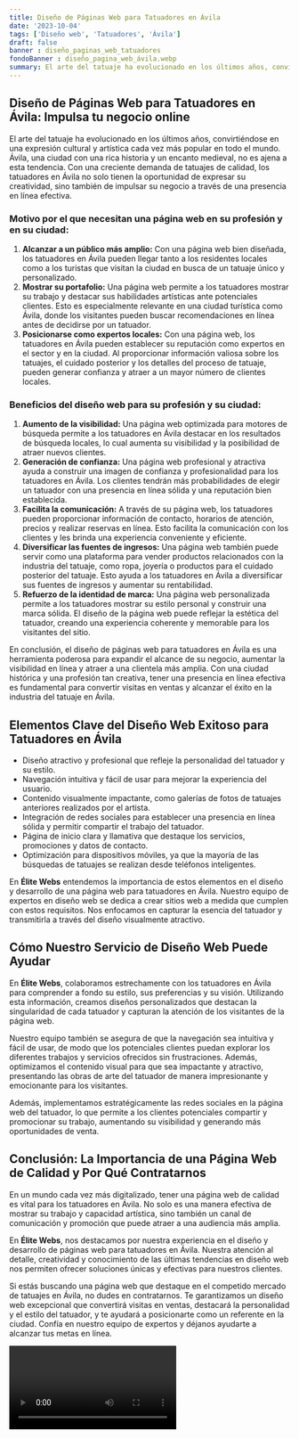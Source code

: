 ```yaml
---
title: Diseño de Páginas Web para Tatuadores en Ávila
date: '2023-10-04'
tags: ['Diseño web', 'Tatuadores', 'Ávila']
draft: false
banner : diseño_paginas_web_tatuadores
fondoBanner : diseño_pagina_web_ávila.webp
summary: El arte del tatuaje ha evolucionado en los últimos años, convirtiéndose en una expresión cultural y artística cada vez más popular en todo el mundo. Ávila, una ciudad con una rica historia y un encanto medieval, no es ajena a esta tendencia. Con una creciente demanda de tatuajes de calidad, los tatuadores en Ávila no solo tienen la oportunidad de expresar su creatividad, sino también de impulsar su negocio a través de una presencia en línea efectiva.
---
```


## Diseño de Páginas Web para Tatuadores en Ávila: Impulsa tu negocio online

El arte del tatuaje ha evolucionado en los últimos años, convirtiéndose en una expresión cultural y artística cada vez más popular en todo el mundo. Ávila, una ciudad con una rica historia y un encanto medieval, no es ajena a esta tendencia. Con una creciente demanda de tatuajes de calidad, los tatuadores en Ávila no solo tienen la oportunidad de expresar su creatividad, sino también de impulsar su negocio a través de una presencia en línea efectiva.

### Motivo por el que necesitan una página web en su profesión y en su ciudad:

1. **Alcanzar a un público más amplio:** Con una página web bien diseñada, los tatuadores en Ávila pueden llegar tanto a los residentes locales como a los turistas que visitan la ciudad en busca de un tatuaje único y personalizado.
2. **Mostrar su portafolio:** Una página web permite a los tatuadores mostrar su trabajo y destacar sus habilidades artísticas ante potenciales clientes. Esto es especialmente relevante en una ciudad turística como Ávila, donde los visitantes pueden buscar recomendaciones en línea antes de decidirse por un tatuador.
3. **Posicionarse como expertos locales:** Con una página web, los tatuadores en Ávila pueden establecer su reputación como expertos en el sector y en la ciudad. Al proporcionar información valiosa sobre los tatuajes, el cuidado posterior y los detalles del proceso de tatuaje, pueden generar confianza y atraer a un mayor número de clientes locales.

### Beneficios del diseño web para su profesión y su ciudad:

1. **Aumento de la visibilidad:** Una página web optimizada para motores de búsqueda permite a los tatuadores en Ávila destacar en los resultados de búsqueda locales, lo cual aumenta su visibilidad y la posibilidad de atraer nuevos clientes.
2. **Generación de confianza:** Una página web profesional y atractiva ayuda a construir una imagen de confianza y profesionalidad para los tatuadores en Ávila. Los clientes tendrán más probabilidades de elegir un tatuador con una presencia en línea sólida y una reputación bien establecida.
3. **Facilita la comunicación:** A través de su página web, los tatuadores pueden proporcionar información de contacto, horarios de atención, precios y realizar reservas en línea. Esto facilita la comunicación con los clientes y les brinda una experiencia conveniente y eficiente.
4. **Diversificar las fuentes de ingresos:** Una página web también puede servir como una plataforma para vender productos relacionados con la industria del tatuaje, como ropa, joyería o productos para el cuidado posterior del tatuaje. Esto ayuda a los tatuadores en Ávila a diversificar sus fuentes de ingresos y aumentar su rentabilidad.
5. **Refuerzo de la identidad de marca:** Una página web personalizada permite a los tatuadores mostrar su estilo personal y construir una marca sólida. El diseño de la página web puede reflejar la estética del tatuador, creando una experiencia coherente y memorable para los visitantes del sitio.

En conclusión, el diseño de páginas web para tatuadores en Ávila es una herramienta poderosa para expandir el alcance de su negocio, aumentar la visibilidad en línea y atraer a una clientela más amplia. Con una ciudad histórica y una profesión tan creativa, tener una presencia en línea efectiva es fundamental para convertir visitas en ventas y alcanzar el éxito en la industria del tatuaje en Ávila.

<GifSeo />

<Cta />

## Elementos Clave del Diseño Web Exitoso para Tatuadores en Ávila

- Diseño atractivo y profesional que refleje la personalidad del tatuador y su estilo.
- Navegación intuitiva y fácil de usar para mejorar la experiencia del usuario.
- Contenido visualmente impactante, como galerías de fotos de tatuajes anteriores realizados por el artista.
- Integración de redes sociales para establecer una presencia en línea sólida y permitir compartir el trabajo del tatuador.
- Página de inicio clara y llamativa que destaque los servicios, promociones y datos de contacto.
- Optimización para dispositivos móviles, ya que la mayoría de las búsquedas de tatuajes se realizan desde teléfonos inteligentes.

En **Élite Webs** entendemos la importancia de estos elementos en el diseño y desarrollo de una página web para tatuadores en Ávila. Nuestro equipo de expertos en diseño web se dedica a crear sitios web a medida que cumplen con estos requisitos. Nos enfocamos en capturar la esencia del tatuador y transmitirla a través del diseño visualmente atractivo. 

## Cómo Nuestro Servicio de Diseño Web Puede Ayudar

En **Élite Webs**, colaboramos estrechamente con los tatuadores en Ávila para comprender a fondo su estilo, sus preferencias y su visión. Utilizando esta información, creamos diseños personalizados que destacan la singularidad de cada tatuador y capturan la atención de los visitantes de la página web.

Nuestro equipo también se asegura de que la navegación sea intuitiva y fácil de usar, de modo que los potenciales clientes puedan explorar los diferentes trabajos y servicios ofrecidos sin frustraciones. Además, optimizamos el contenido visual para que sea impactante y atractivo, presentando las obras de arte del tatuador de manera impresionante y emocionante para los visitantes.

Además, implementamos estratégicamente las redes sociales en la página web del tatuador, lo que permite a los clientes potenciales compartir y promocionar su trabajo, aumentando su visibilidad y generando más oportunidades de venta.

## Conclusión: La Importancia de una Página Web de Calidad y Por Qué Contratarnos

En un mundo cada vez más digitalizado, tener una página web de calidad es vital para los tatuadores en Ávila. No solo es una manera efectiva de mostrar su trabajo y capacidad artística, sino también un canal de comunicación y promoción que puede atraer a una audiencia más amplia.

En **Élite Webs**, nos destacamos por nuestra experiencia en el diseño y desarrollo de páginas web para tatuadores en Ávila. Nuestra atención al detalle, creatividad y conocimiento de las últimas tendencias en diseño web nos permiten ofrecer soluciones únicas y efectivas para nuestros clientes.

Si estás buscando una página web que destaque en el competido mercado de tatuajes en Ávila, no dudes en contratarnos. Te garantizamos un diseño web excepcional que convertirá visitas en ventas, destacará la personalidad y el estilo del tatuador, y te ayudará a posicionarte como un referente en la ciudad. Confía en nuestro equipo de expertos y déjanos ayudarte a alcanzar tus metas en línea.

<Video />

<CtaBot job='Tatuadores' city='Ávila'/>

<Gmaps query='Ávila+españa+maps' />